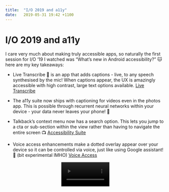 ```yaml
---
title:  "I/O 2019 and a11y"
date:   2019-05-31 19:42 +1100
---
```



<div className="blogText">

# I/O 2019 and a11y

I care very much about making truly accessible apps, so naturally the first session for I/O ‘19 I watched was “What’s new in Android accessibility?” 🐱 here are my key takeaways:

- Live Transcribe 📝 is an app that adds captions - live, to any speech synthesised by the mic! When captions appear, the UX is amazingly accessible with high contrast, large text options available. [Live Transcribe](https://play.google.com/store/apps/detailsid=com.google.audio.hearing.visualization.accessibility.scribe)

- The a11y suite now ships with captioning for videos even in the photos app. This is possible through recurrent neural networks within your device - your data never leaves your phone! 🤖

- Talkback’s context menu now has a search option. This lets you jump to a cta or sub-section within the view rather than having to navigate the entire screen 📺 [Accessibility Suite](https://play.google.com/store/apps/details?id=com.google.android.marvin.talkback)

- Voice access enhancements make a dotted overlay appear over your device so it can be controlled via voice, just like using Google assistant! 🤳 (bit experimental IMHO) [Voice Access](https://play.google.com/store/apps/details?id=com.google.android.apps.accessibility.voiceaccess)


<p align="center">
 <video width="30%" controls autostart autoPlay src={a11y} type="video/mp4" />
</p>

</div>